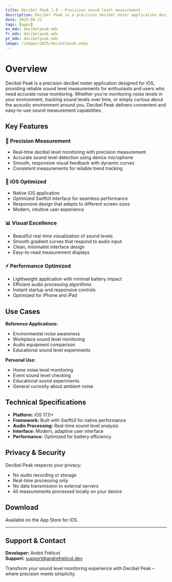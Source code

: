 ```yaml
---
title: Decibel Peak 1.0 - Precision sound level measurement
description: Decibel Peak is a precision decibel meter application designed for iOS, providing reliable sound level measurements for enthusiasts and users who need accurate noise monitoring.
date: 2025-09-22
tags: [apps]
en_mdx: decibelpeak.mdx
fr_mdx: decibelpeak.mdx
pt_mdx: decibelpeak.mdx
image: /images/2025/decibelpeak.webp
---
```


<ThemeImage
  lightSrc="/images/2025/decibelpeak.webp"
  darkSrc="/images/2025/decibelpeak.webp"
  alt="Decibel Peak App Screenshot"
  width={800}
  height={600}
/>

# Overview

Decibel Peak is a precision decibel meter application designed for iOS, providing reliable sound level measurements for enthusiasts and users who need accurate noise monitoring. Whether you're monitoring noise levels in your environment, tracking sound levels over time, or simply curious about the acoustic environment around you, Decibel Peak delivers convenient and easy-to-use sound measurement capabilities.

## Key Features

### 🎯 Precision Measurement
- Real-time decibel level monitoring with precision measurement
- Accurate sound level detection using device microphone
- Smooth, responsive visual feedback with dynamic curves
- Consistent measurements for reliable trend tracking

### 📱 iOS Optimized
- Native iOS application
- Optimized SwiftUI interface for seamless performance
- Responsive design that adapts to different screen sizes
- Modern, intuitive user experience

### 📊 Visual Excellence
- Beautiful real-time visualization of sound levels
- Smooth gradient curves that respond to audio input
- Clean, minimalist interface design
- Easy-to-read measurement displays

### ⚡ Performance Optimized
- Lightweight application with minimal battery impact
- Efficient audio processing algorithms
- Instant startup and responsive controls
- Optimized for iPhone and iPad

## Use Cases

**Reference Applications:**
- Environmental noise awareness  
- Workplace sound level monitoring  
- Audio equipment comparison  
- Educational sound level experiments  

**Personal Use:**
- Home noise level monitoring  
- Event sound level checking  
- Educational sound experiments  
- General curiosity about ambient noise  

## Technical Specifications

- **Platform:** iOS 17.0+  
- **Framework:** Built with SwiftUI for native performance  
- **Audio Processing:** Real-time sound level analysis  
- **Interface:** Modern, adaptive user interface  
- **Performance:** Optimized for battery efficiency  

## Privacy & Security

Decibel Peak respects your privacy:  
- No audio recording or storage  
- Real-time processing only  
- No data transmission to external servers  
- All measurements processed locally on your device  

## Download

Available on the App Store for iOS.  

---

## Support & Contact
**Developer:** André Frélicot  
**Support:** support@andrefrelicot.dev  

Transform your sound level monitoring experience with Decibel Peak – where precision meets simplicity.
